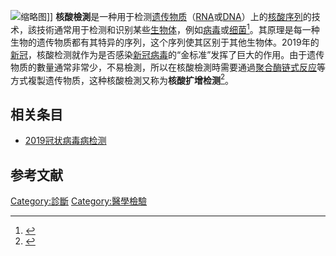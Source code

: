 {{noteTA|G1=ME}}
{{不是|聚合酶链式反應|快篩}}
[[File:Rotavirus_Reconstruction.jpg|缩略图]]]]
'''核酸檢測'''是一种用于检测[[遗传物质|遗传物质]]（[[核糖核酸|RNA]]或[[脱氧核糖核酸|DNA]]）上的[[核酸序列|核酸序列]]的技术，該技術通常用于检测和识别某些[[生物体|生物体]]，例如[[病毒|病毒]]或[[细菌|细菌]]<ref>{{Cite web|title=What is the nucleic acid test (NAT)?|url=https://www.sharecare.com/health/blood-basics/what-is-the-nucleic-acid-test-n-a-t|access-date=2021-10-20|work=Sharecare|language=en|archive-date=2021-01-18|archive-url=https://web.archive.org/web/20210118112749/https://www.sharecare.com/health/blood-basics/what-is-the-nucleic-acid-test-n-a-t|dead-url=no}}</ref>。其原理是每一种生物的遗传物质都有其特异的序列，这个序列使其区别于其他生物体。2019年的[[2019冠状病毒病|新冠]]，核酸检测就作为是否感染[[严重急性呼吸综合征冠状病毒2|新冠病毒]]的“金标准”发挥了巨大的作用。由于遗传物质的數量通常非常少，不易檢測，所以在核酸檢測時需要通過[[聚合酶链式反应|聚合酶链式反应]]等方式複製遗传物质，这种核酸檢測又称为'''核酸扩增检测'''<ref>{{Cite book|url=https://www.worldcat.org/title/tropical-infectious-diseases-principles-pathogens-and-practice/oclc/727303165|date=2011|isbn=978-0-7020-3935-5|oclc=727303165|first=Richard L|last=Guerrant|first2=David H|last2=Walker|first3=Peter F|title=Tropical infectious diseases: principles, pathogens and practice|last3=Weller|edition=3|access-date=2021-10-20|archive-date=2021-10-24|archive-url=https://web.archive.org/web/20211024000058/https://www.worldcat.org/title/tropical-infectious-diseases-principles-pathogens-and-practice/oclc/727303165|dead-url=no}}</ref>。

== 相关条目 ==
*[[2019冠状病毒病检测|2019冠状病毒病检测]]

== 参考文献 ==
{{Reflist|30em}}
{{medical-stub}}{{2019冠状病毒病中国大陆疫情}}
[[Category:診斷|Category:診斷]]
[[Category:醫學檢驗|Category:醫學檢驗]]